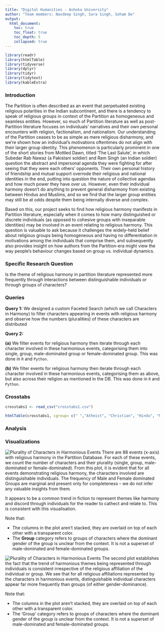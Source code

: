 ```yaml
---
title: "Digital Humanities - Ashoka University"
author: "Team members: Navdeep Singh, Sara Singh, Soham De"
output:
  html_document:
    toc: true
    toc_float: true
    toc_depth: 5
    collapsed: true
---
```

```r
library(readr)
library(htmlTable)
library(tidyverse)
library(dplyr)
library(tidyr)
library(tidytext)
library(kableExtra)
```

### Introduction
The Partition is often described as an event that perpetuated existing religious polarities in the Indian subcontinent, and there is a tendency to speak of religious groups in context of the Partition as homogeneous and seamless entities. However, so much of Partition literature as well as post-Partition literature focuses on individuals' narratives and their own personal encounters with religion, factionalism, and nationalism. Our understanding of the Partition ceases to be as simple as mere religious disharmony, and we're shown how an individual's motivations oftentimes do not align with their larger group identity.
This phenomenon is particularly prominent in one of the short stories from Mottled Dawn, titled 'The Last Salute', in which Subedar Rab Nawaz (a Pakistani soldier) and Ram Singh (an Indian soldier) question the abstract and impersonal agenda they were fighting for after seeing that they were each others' opponents. Their own personal history of friendship and mutual support overrode their religious and national identities in the end, putting into question the nature of collective agendas and how much power they have over us. However, even their individual harmony doesn't do anything to prevent general disharmony from existing between Hindus and Muslims, and so we find that the larger group entities may still be at odds despite them being internally diverse and complex.

Based on this, our project seeks to find how religious harmony manifests in Partition literature, especially when it comes to how many distinguished or discrete individuals (as opposed to cohesive groups with inseparable identities) may be involved in an event relating to religious harmony. This question is valuable to ask because it challenges the widely-held belief about religious groups being homogeneous and having no differentiation in motivations among the individuals that comprise them, and subsequently also provides insight on how authors from the Partition-era might view the way people's behaviour changes based on group vs. individual dynamics.

### Specific Research Question

Is the theme of religious harmony in partition literature represented more frequently through interactions between distinguishable individuals or through groups of characters?

### Queries

**Query 1:** We designed a custom Faceted Search (which we call Characters in Harmony) to filter characters appearing in events with religious harmony and observe how the numbers (pluralities) of these characters are distributed

**Query 2:** 

**(a)** We filter events for religious harmony then iterate through each character involved in these harmonious events, categorising them into single, group, male-dominated group or female-dominated group. This was done in ```R``` and ```Python```.

**(b)** We filter events for religious harmony then iterate through each character involved in these harmonious events, categorising them as above, but also across their religion as mentioned in the DB. This was done in ```R``` and ```Python```.

### Crosstabs
```r
crosstabs1 <- read_csv("crosstabs1.csv") 
```
```r
htmlTable(crosstabs1, cgroup= c(" ","Atheist", "Christian", "Hindu", "Muslim", "Sikh", "Unknown", "Totals"), n.cgroup = c(1,3,3,3,3,3,3,3))
```

### Analysis


### Visualizations

![Plurality of Characters in Harmonious Events](plot_1.png)
There are 88 events (x-axis) with religious harmony in the Partition Database. For each of these events, we count the number of characters and their plurality (single, group, male-dominated or female-dominated). From this plot, it is evident that for all events demonstrating religious harmony, the characters involved are distinguishable individuals. The frequency of Male and Female dominated Groups are marginal and present only for completeness -- we do not infer any valuable insights from them. 

It appears to be a common trend in fiction to represent themes like harmony and discord through individuals for the reader to cathect and relate to. This is consistent with this visualisation.

Note that:

* The columns in the plot aren’t stacked, they are overlaid on top of each other with a transparent color.
* The **Group** category refers to groups of characters where the dominant gender of the group is unclear from the context. It is not a superset of male-dominated and female-dominated groups.

![Plurality of Characters in Harmonious Events](plot_2.png)
The second plot establishes the fact that the trend of harmonious themes being represented through individuals is consistent irrespective of the religious affiliation of the individual or group. We see that for all religious affiliations represented by the characters in harmonious events, distinguishable individual characters appear far more frequently than groups (of either gender-dominance). 

Note that:

* The columns in the plot aren’t stacked, they are overlaid on top of each other with a transparent color.
* The ‘Group’ category refers to groups of characters where the dominant gender of the group is unclear from the context. It is not a superset of male-dominated and female-dominated groups. 